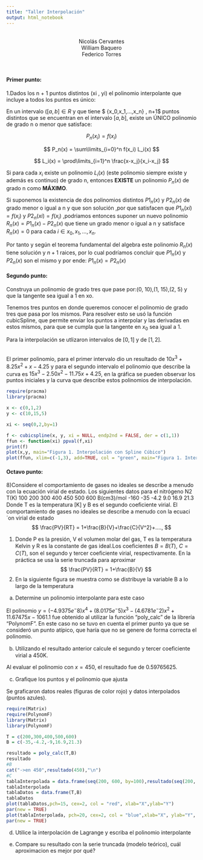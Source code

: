 ---
title: "Taller Interpolación"
output: html_notebook
---

<br>
<center>Nicolás Cervantes<br>William Baquero<br>Federico Torres
</center>
<br>

<h4>**Primer punto:**</h4> 
1.Dados los n + 1 puntos distintos (xi
, yi) el polinomio interpolante que incluye a todos los puntos es único:

En un intervalo $([a,b] ∈ R$ y que tiene $ {x_0,x_1,...,x_n} , n+1$ puntos distintos que se encuentran en el intervalo $[a,b]$, existe un ÚNICO polinomio de grado n o menor que satisface:

$$ P_n(x_i) = f(x_i) $$ 

$$ P_n(x) = \sum\limits_{i=0}^n f(x_i) L_i(x) $$ 


$$ L_i(x) = \prod\limits_{i=1}^n \frac{x-x_j}{x_i-x_j} $$ 

Si para cada $x_i$ existe un polinomio $L_i(x)$ (este polinomio siempre existe y además es continuo) de grado n, entonces **EXISTE** un polinomio $P_n(x)$ de grado n como **MÁXIMO**.


Si suponemos la existencia de dos polinomios distintos $P1_n(x)$ y $P2_n(x)$ de grado menor o igual a n y que son solución ,por que satisfacen que $P1_n(xi) = f(x_i)$ y $P2_n(xi) = f(x_i)$ ,podriamos entonces suponer un nuevo polinomio $R_n(x) = P1_n(x) -P2_n(x)$ que tiene un grado menor o igual a n y satisface $R_n(x) = 0$ para cada $i∈ {x_0,x_1,...,x_n}$.
<br>

Por tanto y según el teorema fundamental del algebra este polinomio $R_n(x)$ tiene solución y $n+1$ raices, por lo cual podríamos concluir que $P1_n(x)$ y $P2_n(x)$ son el mismo y por ende: $P1_n(x) = P2_n(x)$



<h4>**Segundo punto:**</h4>
Construya un polinomio de grado tres que pase por:(0, 10),(1, 15),(2, 5) y que la tangente sea igual a 1 en xo.<br>

Tenemos tres puntos en donde queremos conocer el polinomio de grado tres que pasa por los mismos.
Para resolver esto se usó la función cubicSpline, que permite enviar los puntos a interpolar y las derivadas en estos mismos, para que se cumpla que la tangente en $x_0$ sea igual a 1.

Para la interpolación se utlizaron intervalos de $[0,1]$ y de $[1,2]$.

<br>El primer polinomio, para el primer intervalo dio un resultado de $10x^3+8.25x^2+x-4.25$ y para el segundo intervalo el polinomio que describe la curva es $15x^3-2.50x^2-11.75x+4.25$, en la gráfica se pueden observar los puntos iniciales y la curva que describe estos polinomios de interpolación.

```{r}
require(pracma)
library(pracma)

x <- c(0,1,2)
y <- c(10,15,5)

xi <- seq(0,2,by=1)

f <- cubicspline(x, y, xi = NULL, endp2nd = FALSE, der = c(1,1))
ffun <- function(xi) ppval(f,xi)
print(f)
plot(x,y, main="Figura 1. Interpolación con Spline Cúbico")
plot(ffun, xlim=c(-1,3), add=TRUE, col = "green", main="Figura 1. Interpolación con Spline Cúbico")
```

<h4>**Octavo punto:**</h4>

8)Considere el comportamiento de gases no ideales se describe a menudo con la ecuación virial de estado. 
Los siguientes datos para el nitrógeno N2
T(K) 100 200 300 400 450 500 600 B(cm3)/mol -160 -35 -4.2 9.0 16.9 21.3
Donde T es la temperatura [K] y B es el segundo coeﬁciente virial. El comportamiento de gases no ideales se describe a menudo con la ecuaci´on virial de estado
$$ \frac{PV}{RT} = 1+\frac{B}{V}+\frac{C}{V^2}+...., $$ 

(1)
Donde P es la presión, V el volumen molar del gas, T es la temperatura Kelvin y R es la constante de gas ideal.Los coeﬁcientes $B = B(T)$, $C = C(T)$, son el segundo y tercer coeﬁciente virial, respectivamente. En la práctica se usa la serie truncada para aproximar
$$ \frac{PV}{RT} = 1+\frac{B}{V} $$ 
(2)
En la siguiente ﬁgura se muestra como se distribuye la variable B a lo largo de la temperatura
a) Determine un polinomio interpolante para este caso 

El polinomio $y = (-4.9375e^-8)x^4+(8.0175e^-5)x^3-(4.6781e^-2)x^2+11.67475x-1061.1$ fue obtenido al utilizar la función "poly_calc" de la librería "PolynomF".
En este caso no se tuvo en cuenta el primer punto ya que se consideró un punto atípico, que haría que no se genere de forma correcta el polinomio.

b) Utilizando el resultado anterior calcule el segundo y tercer coeﬁciente virial a 450K.

Al evaluar el polinomio con $x=450$, el resultado fue de $0.59765625$.

c) Graﬁque los puntos y el polinomio que ajusta

Se graficaron datos reales (figuras de color rojo) y datos interpolados (puntos azules).
```{r}
require(Matrix)
require(PolynomF)
library(Matrix)
library(PolynomF)

T = c(200,300,400,500,600)
B = c(-35,-4.2,-9,16.9,21.3)

resultado = poly_calc(T,B)
resultado
#B
cat("->en 450",resultado(450),"\n")
#C
tablaInterpolada = data.frame(seq(200, 600, by=100),resultado(seq(200, 600, by=100)))
tablaInterpolada
tablaDatos = data.frame(T,B)
tablaDatos
plot(tablaDatos,pch=15, cex=2, col = "red", xlab="X",ylab="Y")
par(new = TRUE)
plot(tablaInterpolada, pch=20, cex=2, col = "blue",xlab="X", ylab="Y", main="Diagrama ")
par(new = TRUE)

```


d) Utilice la interpolación de Lagrange y escriba el polinomio interpolante 



e) Compare su resultado con la serie truncada (modelo teórico), cuál aproximacion es mejor por qué?
